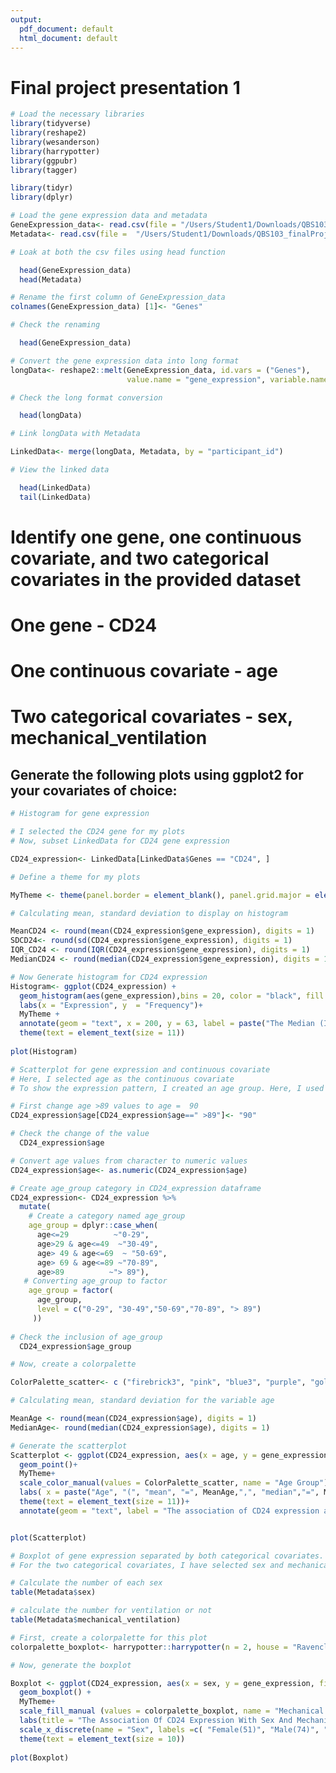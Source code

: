 ```yaml
---
output:
  pdf_document: default
  html_document: default
---
```



# Final project presentation 1


```r
# Load the necessary libraries
library(tidyverse)
library(reshape2)
library(wesanderson)
library(harrypotter)
library(ggpubr)
library(tagger)

library(tidyr)
library(dplyr)

```


```r
# Load the gene expression data and metadata
GeneExpression_data<- read.csv(file = "/Users/Student1/Downloads/QBS103_finalProject_geneExpression.csv")
Metadata<- read.csv(file =  "/Users/Student1/Downloads/QBS103_finalProject_metadata.csv")

# Loak at both the csv files using head function

  head(GeneExpression_data)
  head(Metadata)
```

```r
# Rename the first column of GeneExpression_data
colnames(GeneExpression_data) [1]<- "Genes"

# Check the renaming

  head(GeneExpression_data)

```

```r
# Convert the gene expression data into long format
longData<- reshape2::melt(GeneExpression_data, id.vars = ("Genes"),
                          value.name = "gene_expression", variable.name = "participant_id")

# Check the long format conversion

  head(longData)

```

```r
# Link longData with Metadata

LinkedData<- merge(longData, Metadata, by = "participant_id")

# View the linked data

  head(LinkedData)
  tail(LinkedData)

```


# Identify one gene, one continuous covariate, and two categorical covariates in the provided dataset

# One gene - CD24
# One continuous covariate - age
# Two categorical covariates - sex, mechanical_ventilation

## Generate the following plots using ggplot2 for your covariates of choice:
```r

# Histogram for gene expression

# I selected the CD24 gene for my plots
# Now, subset LinkedData for CD24 gene expression

CD24_expression<- LinkedData[LinkedData$Genes == "CD24", ]

# Define a theme for my plots

MyTheme <- theme(panel.border = element_blank(), panel.grid.major = element_blank(), panel.grid.minor = element_blank(), axis.line = element_line(color = "black", linewidth = rel(1)), plot.background = element_rect(fill = "white"), panel.background = element_blank(), legend.key = element_rect(fill = "white"), legend.position = "right")

# Calculating mean, standard deviation to display on histogram

MeanCD24 <- round(mean(CD24_expression$gene_expression), digits = 1)
SDCD24<- round(sd(CD24_expression$gene_expression), digits = 1)
IQR_CD24 <- round(IQR(CD24_expression$gene_expression), digits = 1)
MedianCD24 <- round(median(CD24_expression$gene_expression), digits = 1)

# Now Generate histogram for CD24 expression
Histogram<- ggplot(CD24_expression) +
  geom_histogram(aes(gene_expression),bins = 20, color = "black", fill = "firebrick3")+
  labs(x = "Expression", y  = "Frequency")+
  MyTheme +
  annotate(geom = "text", x = 200, y = 63, label = paste("The Median (IQR) Expression Level of CD24 Gene",":", MedianCD24,"(", IQR_CD24,")"), color ="black", size = 4)+
  theme(text = element_text(size = 11))
  
plot(Histogram)

```

```r
# Scatterplot for gene expression and continuous covariate
# Here, I selected age as the continuous covariate
# To show the expression pattern, I created an age group. Here, I used some code suggestions from community.rstudio.

# First change age >89 values to age =  90
CD24_expression$age[CD24_expression$age==" >89"]<- "90"

# Check the change of the value
  CD24_expression$age

# Convert age values from character to numeric values
CD24_expression$age<- as.numeric(CD24_expression$age)

# Create age_group category in CD24_expression dataframe
CD24_expression<- CD24_expression %>% 
  mutate(
    # Create a category named age_group
    age_group = dplyr::case_when(
      age<=29          ~"0-29",
      age>29 & age<=49  ~"30-49",
      age> 49 & age<=69  ~ "50-69",
      age> 69 & age<=89 ~"70-89",
      age>89          ~"> 89"),
   # Converting age_group to factor
    age_group = factor(
      age_group,
      level = c("0-29", "30-49","50-69","70-89", "> 89")
     ))
    
# Check the inclusion of age_group
  CD24_expression$age_group

# Now, create a colorpalette

ColorPalette_scatter<- c ("firebrick3", "pink", "blue3", "purple", "gold")

# Calculating mean, standard deviation for the variable age

MeanAge <- round(mean(CD24_expression$age), digits = 1)
MedianAge<- round(median(CD24_expression$age), digits = 1)

# Generate the scatterplot
Scatterplot <- ggplot(CD24_expression, aes(x = age, y = gene_expression, color = age_group))+
  geom_point()+
  MyTheme+
  scale_color_manual(values = ColorPalette_scatter, name = "Age Group")+
  labs( x = paste("Age", "(", "mean", "=", MeanAge,",", "median","=", MedianAge,")"), y = "CD24 expression")+
  theme(text = element_text(size = 11))+
  annotate(geom = "text", label = "The association of CD24 expression and age", x = 55, y = 600, size = 5)


plot(Scatterplot)


```

```r
# Boxplot of gene expression separated by both categorical covariates.
# For the two categorical covariates, I have selected sex and mechanical_ventilation

# Calculate the number of each sex
table(Metadata$sex)

# calculate the number for ventilation or not
table(Metadata$mechanical_ventilation)

# First, create a colorpalette for this plot
colorpalette_boxplot<- harrypotter::harrypotter(n = 2, house = "Ravenclaw")

# Now, generate the boxplot

Boxplot <- ggplot(CD24_expression, aes(x = sex, y = gene_expression, fill = CD24_expression$mechanical_ventilation))+
  geom_boxplot() +
  MyTheme+
  scale_fill_manual (values = colorpalette_boxplot, name = "Mechanical Ventilation", labels = c("No(75)", "Yes(51)"))+
  labs(title = "The Association Of CD24 Expression With Sex And Mechanical Ventilation", y = "CD24 Expression")+
  scale_x_discrete(name = "Sex", labels =c( "Female(51)", "Male(74)", "Unknown(1)"))+
  theme(text = element_text(size = 10))
  
plot(Boxplot)


```

 

